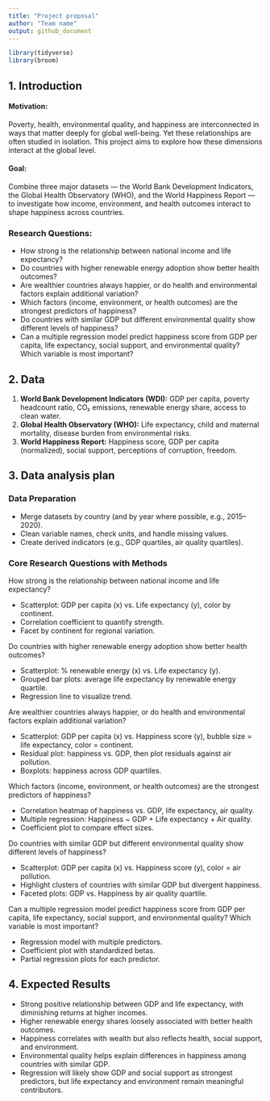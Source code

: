 ```yaml
---
title: "Project proposal"
author: "Team name"
output: github_document
---
```


```r
library(tidyverse)
library(broom)
```

## 1. Introduction

#### Motivation:

Poverty, health, environmental quality, and happiness are interconnected in ways that matter deeply for global well-being.
Yet these relationships are often studied in isolation.
This project aims to explore how these dimensions interact at the global level.

#### **Goal:** 

Combine three major datasets — the World Bank Development Indicators, the Global Health Observatory (WHO), and the World Happiness Report — to investigate how income, environment, and health outcomes interact to shape happiness across countries.

### Research Questions:

-   How strong is the relationship between national income and life expectancy?
-   Do countries with higher renewable energy adoption show better health outcomes?
-   Are wealthier countries always happier, or do health and environmental factors explain additional variation?
-   Which factors (income, environment, or health outcomes) are the strongest predictors of happiness?
-   Do countries with similar GDP but different environmental quality show different levels of happiness?
-   Can a multiple regression model predict happiness score from GDP per capita, life expectancy, social support, and environmental quality? Which variable is most important?

## 2. Data

1.  **World Bank Development Indicators (WDI):** GDP per capita, poverty headcount ratio, CO₂ emissions, renewable energy share, access to clean water.
2.  **Global Health Observatory (WHO):** Life expectancy, child and maternal mortality, disease burden from environmental risks.
3.  **World Happiness Report:** Happiness score, GDP per capita (normalized), social support, perceptions of corruption, freedom.

## 3. Data analysis plan

### Data Preparation

-   Merge datasets by country (and by year where possible, e.g., 2015–2020).
-   Clean variable names, check units, and handle missing values.
-   Create derived indicators (e.g., GDP quartiles, air quality quartiles).

### Core Research Questions with Methods

How strong is the relationship between national income and life expectancy?

-   Scatterplot: GDP per capita (x) vs. Life expectancy (y), color by continent.
-   Correlation coefficient to quantify strength.
-   Facet by continent for regional variation.

Do countries with higher renewable energy adoption show better health outcomes?

-   Scatterplot: % renewable energy (x) vs. Life expectancy (y).
-   Grouped bar plots: average life expectancy by renewable energy quartile.
-   Regression line to visualize trend.

Are wealthier countries always happier, or do health and environmental factors explain additional variation?

-   Scatterplot: GDP per capita (x) vs. Happiness score (y), bubble size = life expectancy, color = continent.
-   Residual plot: happiness vs. GDP, then plot residuals against air pollution.
-   Boxplots: happiness across GDP quartiles.

Which factors (income, environment, or health outcomes) are the strongest predictors of happiness?

-   Correlation heatmap of happiness vs. GDP, life expectancy, air quality.
-   Multiple regression: Happiness \~ GDP + Life expectancy + Air quality.
-   Coefficient plot to compare effect sizes.

Do countries with similar GDP but different environmental quality show different levels of happiness?

-   Scatterplot: GDP per capita (x) vs. Happiness score (y), color = air pollution.
-   Highlight clusters of countries with similar GDP but divergent happiness.
-   Faceted plots: GDP vs. Happiness by air quality quartile.

Can a multiple regression model predict happiness score from GDP per capita, life expectancy, social support, and environmental quality?
Which variable is most important?

-   Regression model with multiple predictors.
-   Coefficient plot with standardized betas.
-   Partial regression plots for each predictor.

## 4. Expected Results

-   Strong positive relationship between GDP and life expectancy, with diminishing returns at higher incomes.
-   Higher renewable energy shares loosely associated with better health outcomes.
-   Happiness correlates with wealth but also reflects health, social support, and environment.
-   Environmental quality helps explain differences in happiness among countries with similar GDP.
-   Regression will likely show GDP and social support as strongest predictors, but life expectancy and environment remain meaningful contributors.
